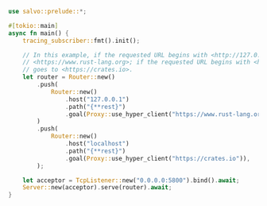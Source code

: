
```rust  title="proxy-simple/src/main.rs"
use salvo::prelude::*;

#[tokio::main]
async fn main() {
    tracing_subscriber::fmt().init();

    // In this example, if the requested URL begins with <http://127.0.0.1:5800/>, the proxy goes to
    // <https://www.rust-lang.org>; if the requested URL begins with <http://localhost:5800/>, the proxy
    // goes to <https://crates.io>.
    let router = Router::new()
        .push(
            Router::new()
                .host("127.0.0.1")
                .path("{**rest}")
                .goal(Proxy::use_hyper_client("https://www.rust-lang.org")),
        )
        .push(
            Router::new()
                .host("localhost")
                .path("{**rest}")
                .goal(Proxy::use_hyper_client("https://crates.io")),
        );

    let acceptor = TcpListener::new("0.0.0.0:5800").bind().await;
    Server::new(acceptor).serve(router).await;
}

```